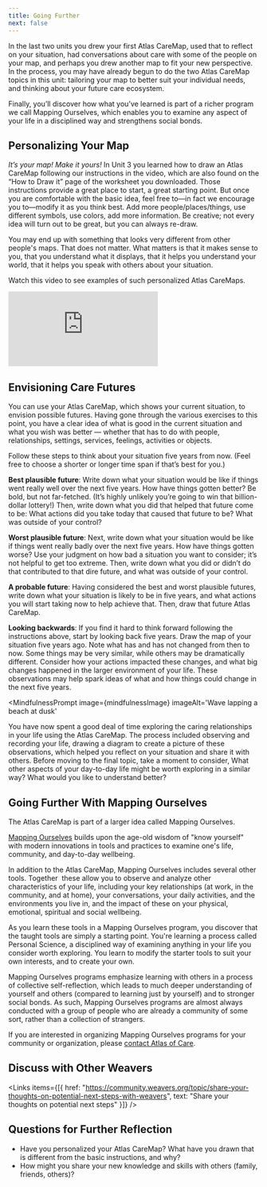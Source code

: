 ```yaml
---
title: Going Further
next: false
---
```



In the last two units you drew your first Atlas CareMap, used that to reflect on your situation, had conversations about care with some of the people on your map, and perhaps you drew another map to fit your new perspective. In the process, you may have already begun to do the two Atlas CareMap topics in this unit: tailoring your map to better suit your individual needs, and thinking about your future care ecosystem. 

Finally, you’ll discover how what you’ve learned is part of a richer program we call Mapping Ourselves, which enables you to examine any aspect of your life in a disciplined way and strengthens social bonds.

## Personalizing Your Map

_It’s your map! Make it yours!_ In Unit 3 you learned how to draw an Atlas CareMap following our instructions in the video, which are also found on the “How to Draw it” page of the worksheet you downloaded. Those instructions provide a great place to start, a great starting point. But once you are comfortable with the basic idea, feel free to—in fact we encourage you to—modify it as you think best. Add more people/places/things, use different symbols, use colors, add more information. Be creative; not every idea will turn out to be great, but you can always re-draw.

You may end up with something that looks very different from other people's maps. That does not matter. What matters is that it makes sense to you, that you understand what it displays, that it helps you understand your world, that it helps you speak with others about your situation.

Watch this video to see examples of such personalized Atlas CareMaps.

<Embed src="https://player.vimeo.com/video/859560759" />

## Envisioning Care Futures

You can use your Atlas CareMap, which shows your current situation, to envision possible futures. Having gone through the various exercises to this point, you have a clear idea of what is good in the current situation and what you wish was better — whether that has to do with people, relationships, settings, services, feelings, activities or objects.

Follow these steps to think about your situation five years from now. (Feel free to choose a shorter or longer time span if that’s best for you.)

**Best plausible future**: Write down what your situation would be like if things went really well over the next five years. How have things gotten better? Be bold, but not far-fetched. (It’s highly unlikely you’re going to win that billion-dollar lottery!) Then, write down what you did that helped that future come to be: What actions did you take today that caused that future to be? What was outside of your control?

**Worst plausible future**: Next, write down what your situation would be like if things went really badly over the next five years. How have things gotten worse? Use your judgment on how bad a situation you want to consider; it’s not helpful to get too extreme. Then, write down what you did or didn’t do that contributed to that dire future, and what was outside of your control.

**A probable future**: Having considered the best and worst plausible futures, write down what your situation is likely to be in five years, and what actions you will start taking now to help achieve that. Then, draw that future Atlas CareMap.

**Looking backwards**: If you find it hard to think forward following the instructions above, start by looking back five years. Draw the map of your situation five years ago. Note what has and has not changed from then to now. Some things may be very similar, while others may be dramatically different. Consider how your actions impacted these changes, and what big changes happened in the larger environment of your life. These observations may help spark ideas of what and how things could change in the next five years.

<MindfulnessPrompt
  image={mindfulnessImage}
  imageAlt='Wave lapping a beach at dusk'
>
  You have now spent a good deal of time exploring the caring relationships in your life using the Atlas CareMap. The process included observing and recording your life, drawing a diagram to create a picture of these observations, which helped you reflect on your situation and share it with others. Before moving to the final topic, take a moment to consider, What other aspects of your day-to-day life might be worth exploring in a similar way? What would you like to understand better?
</MindfulnessPrompt>

## Going Further With Mapping Ourselves

The Atlas CareMap is part of a larger idea called Mapping Ourselves.

[Mapping Ourselves](http://atlasofcare.com/mappingourselves) builds upon the age-old wisdom of "know yourself" with modern innovations in tools and practices to examine one's life, community, and day-to-day wellbeing.

In addition to the Atlas CareMap, Mapping Ourselves includes several other tools. Together  these allow you to observe and analyze other characteristics of your life, including your key relationships (at work, in the community, and at home), your conversations, your daily activities, and the environments you live in, and the impact of these on your physical, emotional, spiritual and social wellbeing.

As you learn these tools in a Mapping Ourselves program, you discover that the taught tools are simply a starting point. You're learning a process called Personal Science, a disciplined way of examining anything in your life you consider worth exploring. You learn to modify the starter tools to suit your own interests, and to create your own.

Mapping Ourselves programs emphasize learning with others in a process of collective self-reflection, which leads to much deeper understanding of yourself and others (compared to learning just by yourself) and to stronger social bonds. As such, Mapping Ourselves programs are almost always conducted with a group of people who are already a community of some sort, rather than a collection of strangers.

If you are interested in organizing Mapping Ourselves programs for your community or organization, please [contact Atlas of Care](http://atlasofcare.com/contact).

## Discuss with Other Weavers

<Links
  items={[{
    href: "https://community.weavers.org/topic/share-your-thoughts-on-potential-next-steps-with-weavers",
    text: "Share your thoughts on potential next steps"
  }]}
/>

## Questions for Further Reflection

- Have you personalized your Atlas CareMap? What have you drawn that is different from the basic instructions, and why?
- How might you share your new knowledge and skills with others (family, friends, others)?
